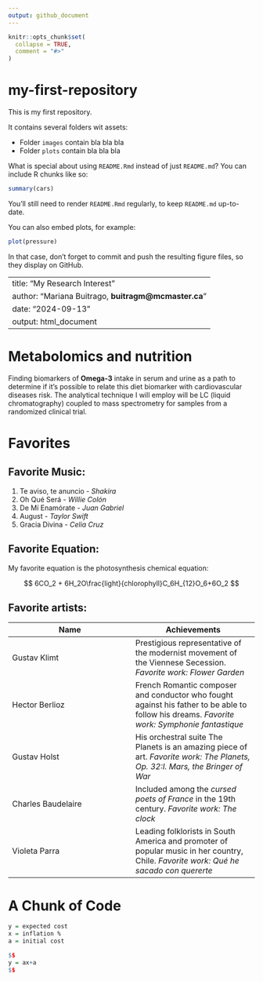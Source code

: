 ---
output: github_document
---

<!-- README.md is generated from README.Rmd. Please edit that file -->

```{r, include = FALSE}
knitr::opts_chunk$set(
  collapse = TRUE,
  comment = "#>"
)
```

# my-first-repository

<!-- badges: start -->
<!-- badges: end -->

This is my first repository. 

It contains several folders wit assets: 

- Folder `images` contain bla bla bla  
- Folder `plots` contain bla bla bla

What is special about using `README.Rmd` instead of just `README.md`? You can include R chunks like so:

```{r cars}
summary(cars)
```

You'll still need to render `README.Rmd` regularly, to keep `README.md` up-to-date.

You can also embed plots, for example:

```{r pressure, echo = FALSE}
plot(pressure)
```

In that case, don't forget to commit and push the resulting figure files, so they display on GitHub.

---
title: "My Research Interest"
author: "Mariana Buitrago, __buitragm@mcmaster.ca__"
date: "2024-09-13"
output: html_document
---

# Metabolomics and nutrition 

Finding biomarkers of **Omega-3** intake in serum and urine as a path to determine if it's possible to relate this diet biomarker with cardiovascular diseases risk. The analytical technique I will employ will be LC (liquid chromatography) coupled to mass spectrometry for samples from a randomized clinical trial.

# Favorites

## Favorite Music:

1. Te aviso, te anuncio - _Shakira_ 
2. Oh Qué Será - _Willie Colón_
3. De Mí Enamórate - _Juan Gabriel_ 
4. August - _Taylor Swift_
5. Gracia Divina - _Celia Cruz_

## Favorite Equation:

My favorite equation is the photosynthesis chemical equation:


$$
6CO_2 + 6H_2O\frac{light}{chlorophyll}C_6H_{12}O_6+6O_2
$$

## Favorite artists:

**Name** | **Achievements** |
- | - |
Gustav Klimt | Prestigious representative of the modernist movement of the Viennese Secession. _Favorite work: Flower Garden_
Hector Berlioz | French Romantic composer and conductor who fought against his father to be able to follow his dreams. _Favorite work: Symphonie fantastique_
Gustav Holst | His orchestral suite The Planets is an amazing piece of art. _Favorite work: The Planets, Op. 32:I. Mars, the Bringer of War_
Charles Baudelaire | Included among the _cursed poets of France_ in the 19th century. _Favorite work: The clock_ 
Violeta Parra | Leading folklorists in South America and promoter of popular music in her country, Chile. _Favorite work: Qué he sacado con quererte_ 

# A Chunk of Code

``` r
y = expected cost
x = inflation %
a = initial cost

$$
y = ax+a
$$
```

